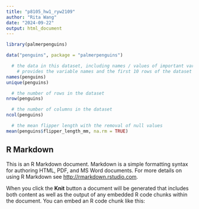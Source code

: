 ```yaml
---
title: "p8105_hw1_ryw2109"
author: "Rita Wang"
date: "2024-09-22"
output: html_document
---
```


```r
library(palmerpenguins)

data("penguins", package = "palmerpenguins")

  # the data in this dataset, including names / values of important variables
    # provides the variable names and the first 10 rows of the dataset
names(penguins)
unique(penguins)

  # the number of rows in the dataset
nrow(penguins)

  # the number of columns in the dataset
ncol(penguins)

  # the mean flipper length with the removal of null values
mean(penguins$flipper_length_mm, na.rm = TRUE)
```

## R Markdown

This is an R Markdown document. Markdown is a simple formatting syntax for authoring HTML, PDF, and MS Word documents. For more details on using R Markdown see <http://rmarkdown.rstudio.com>.

When you click the **Knit** button a document will be generated that includes both content as well as the output of any embedded R code chunks within the document. You can embed an R code chunk like this:
